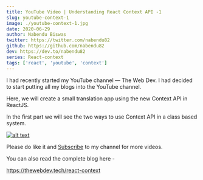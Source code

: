 ```yaml
---
title: YouTube Video | Understanding React Context API -1
slug: youtube-context-1
image: ./youtube-context-1.jpg
date: 2020-06-29
author: Nabendu Biswas
twitter: https://twitter.com/nabendu82
github: https://github.com/nabendu82
dev: https://dev.to/nabendu82
series: React-context
tags: ['react', 'youtube', 'context']
---
```


I had recently started my YouTube channel — The Web Dev. I had decided to start putting all my blogs into the YouTube channel.

Here, we will create a small translation app using the new Context API in ReactJS.

In the first part we will see the two ways to use Context API in a class based system.

<div className={styles.image__small}>

[![alt text](https://res.cloudinary.com/dxkxvfo2o/image/upload/v1593407180/react-context_peleer.png)](https://youtu.be/n9xnD6Umgnc "React Context - 1")

</div>

Please do like it and [Subscribe](https://www.youtube.com/channel/UCRf7mazcufqZxd2pR3oQJuQ?sub_confirmation=1) to my channel for more videos.

You can also read the complete blog here -

https://thewebdev.tech/react-context
